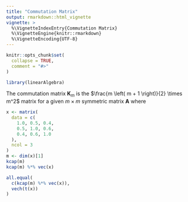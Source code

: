 ```yaml
---
title: "Commutation Matrix"
output: rmarkdown::html_vignette
vignette: >
  %\VignetteIndexEntry{Commutation Matrix}
  %\VignetteEngine{knitr::rmarkdown}
  %\VignetteEncoding{UTF-8}
---
```


```r
knitr::opts_chunk$set(
  collapse = TRUE,
  comment = "#>"
)
```

```r
library(linearAlgebra)
```

The commutation matrix $\mathbf{K}_{m}$ is the
$\frac{m \left( m + 1 \right)}{2} \times m^2$
matrix
for a given $m \times m$ symmetric matrix $\mathbf{A}$
where
\begin{equation}
   \mathbf{K}_{m} \mathrm{vec} \left( \mathbf{A} \right)
   =
   \mathrm{vech} \left( \mathbf{A}^{\prime} \right)
\end{equation}

```r
x <- matrix(
  data = c(
    1.0, 0.5, 0.4,
    0.5, 1.0, 0.6,
    0.4, 0.6, 1.0
  ),
  ncol = 3
)
m <- dim(x)[1]
kcap(m)
kcap(m) %*% vec(x)

all.equal(
  c(kcap(m) %*% vec(x)),
  vech(t(x))
)
```
